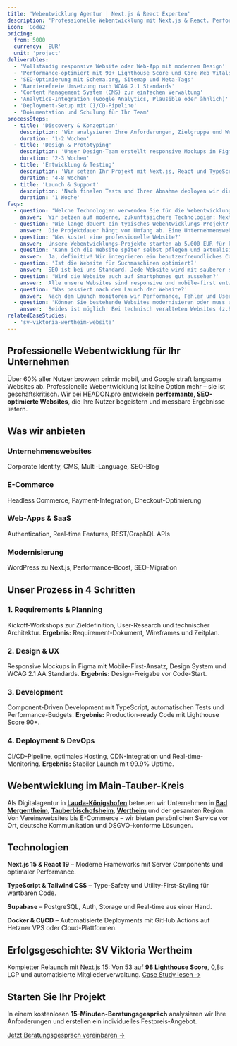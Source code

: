 ```yaml
---
title: 'Webentwicklung Agentur | Next.js & React Experten'
description: 'Professionelle Webentwicklung mit Next.js & React. Performant, SEO-optimiert und skalierbar. Von der Konzeption bis zum Launch. Festpreise ab 5.000€.'
icon: 'Code2'
pricing:
  from: 5000
  currency: 'EUR'
  unit: 'project'
deliverables:
  - 'Vollständig responsive Website oder Web-App mit modernem Design'
  - 'Performance-optimiert mit 90+ Lighthouse Score und Core Web Vitals'
  - 'SEO-Optimierung mit Schema.org, Sitemap und Meta-Tags'
  - 'Barrierefreie Umsetzung nach WCAG 2.1 Standards'
  - 'Content Management System (CMS) zur einfachen Verwaltung'
  - 'Analytics-Integration (Google Analytics, Plausible oder ähnlich)'
  - 'Deployment-Setup mit CI/CD-Pipeline'
  - 'Dokumentation und Schulung für Ihr Team'
processSteps:
  - title: 'Discovery & Konzeption'
    description: 'Wir analysieren Ihre Anforderungen, Zielgruppe und Wettbewerber. In Workshops definieren wir gemeinsam Features, User Journeys und technische Architektur. Sie erhalten ein detailliertes Konzept mit Wireframes und Technologie-Stack.'
    duration: '1-2 Wochen'
  - title: 'Design & Prototyping'
    description: 'Unser Design-Team erstellt responsive Mockups in Figma mit Ihrer Corporate Identity. Nach Freigabe entwickeln wir einen interaktiven Prototyp, damit Sie die User Experience vorab testen können.'
    duration: '2-3 Wochen'
  - title: 'Entwicklung & Testing'
    description: 'Wir setzen Ihr Projekt mit Next.js, React und TypeScript um. Regelmäßige Demos zeigen den Fortschritt. Parallel führen wir automatisierte Tests durch und optimieren Performance sowie SEO kontinuierlich.'
    duration: '4-8 Wochen'
  - title: 'Launch & Support'
    description: 'Nach finalen Tests und Ihrer Abnahme deployen wir die Website auf die Produktiv-Umgebung. Wir monitoren den Launch und bieten Post-Launch-Support sowie optionale Wartungsverträge.'
    duration: '1 Woche'
faqs:
  - question: 'Welche Technologien verwenden Sie für die Webentwicklung?'
    answer: 'Wir setzen auf moderne, zukunftssichere Technologien: Next.js 15 als React-Framework, TypeScript für Type-Safety, Tailwind CSS für performantes Styling und Supabase oder ähnliche Backend-Lösungen. Diese Stack-Kombination garantiert Wartbarkeit, Performance und Skalierbarkeit über Jahre hinweg.'
  - question: 'Wie lange dauert ein typisches Webentwicklungs-Projekt?'
    answer: 'Die Projektdauer hängt vom Umfang ab. Eine Unternehmenswebsite mit 10-15 Seiten und CMS benötigt ca. 8-12 Wochen, eine komplexe Web-App mit Custom-Features 3-6 Monate. Nach dem Kickoff erstellen wir einen detaillierten Zeitplan mit Meilensteinen.'
  - question: 'Was kostet eine professionelle Website?'
    answer: 'Unsere Webentwicklungs-Projekte starten ab 5.000 EUR für kleinere Unternehmenswebsites. Umfangreiche Web-Apps mit Backend-Integration, User-Management und Custom-Features bewegen sich zwischen 15.000-50.000 EUR. Nach einem unverbindlichen Erstgespräch erstellen wir ein individuelles Angebot.'
  - question: 'Kann ich die Website später selbst pflegen und aktualisieren?'
    answer: 'Ja, definitiv! Wir integrieren ein benutzerfreundliches Content Management System (CMS), mit dem Sie Texte, Bilder und Seiten ohne Programmierkenntnisse verwalten können. Sie erhalten eine ausführliche Schulung und Dokumentation. Für technische Updates bieten wir optionale Wartungsverträge.'
  - question: 'Ist die Website für Suchmaschinen optimiert?'
    answer: 'SEO ist bei uns Standard. Jede Website wird mit sauberer semantischer HTML-Struktur, optimierten Meta-Tags, Schema.org-Markup, automatischer Sitemap und XML-Sitemap ausgeliefert. Wir optimieren auch Ladezeiten, mobile Usability und Core Web Vitals – wichtige Ranking-Faktoren für Google.'
  - question: 'Wird die Website auch auf Smartphones gut aussehen?'
    answer: 'Alle unsere Websites sind responsive und mobile-first entwickelt. Das bedeutet: optimale Darstellung auf allen Geräten (Smartphones, Tablets, Desktops). Wir testen ausgiebig auf verschiedenen Bildschirmgrößen und Browsern, um perfekte User Experience überall zu garantieren.'
  - question: 'Was passiert nach dem Launch der Website?'
    answer: 'Nach dem Launch monitoren wir Performance, Fehler und User-Verhalten für 2 Wochen intensiv. Sie erhalten Zugang zu Analytics und können jederzeit Fragen stellen. Danach bieten wir flexible Wartungsverträge für Updates, Backups, Security-Patches und Feature-Erweiterungen an.'
  - question: 'Können Sie bestehende Websites modernisieren oder muss alles neu gebaut werden?'
    answer: 'Beides ist möglich! Bei technisch veralteten Websites (z.B. WordPress, statisches HTML) empfehlen wir meist einen kompletten Relaunch mit modernem Stack für langfristige Wartbarkeit. Bei neueren Projekten können wir oft bestehenden Code refactorn und schrittweise modernisieren – je nach Zustand und Budget.'
relatedCaseStudies:
  - 'sv-viktoria-wertheim-website'
---
```


## Professionelle Webentwicklung für Ihr Unternehmen

Über 60% aller Nutzer browsen primär mobil, und Google straft langsame Websites ab. Professionelle Webentwicklung ist keine Option mehr – sie ist geschäftskritisch. Wir bei HEADON.pro entwickeln **performante, SEO-optimierte Websites**, die Ihre Nutzer begeistern und messbare Ergebnisse liefern.

<WebDevMetrics />

## Was wir anbieten

<div className="grid gap-6 md:grid-cols-2 my-8">
  <div className="group relative overflow-hidden rounded-xl border border-gray-200 bg-white p-6 shadow-sm transition-all hover:shadow-lg">
    <div className="absolute inset-0 bg-gradient-to-br from-primary-500/5 to-transparent opacity-0 transition-opacity group-hover:opacity-100" />
    <div className="relative">
      <h3 className="mb-2 text-lg font-bold text-gray-900">Unternehmenswebsites</h3>
      <p className="text-sm text-gray-600">Corporate Identity, CMS, Multi-Language, SEO-Blog</p>
    </div>
  </div>

  <div className="group relative overflow-hidden rounded-xl border border-gray-200 bg-white p-6 shadow-sm transition-all hover:shadow-lg">
    <div className="absolute inset-0 bg-gradient-to-br from-accent-500/5 to-transparent opacity-0 transition-opacity group-hover:opacity-100" />
    <div className="relative">
      <h3 className="mb-2 text-lg font-bold text-gray-900">E-Commerce</h3>
      <p className="text-sm text-gray-600">Headless Commerce, Payment-Integration, Checkout-Optimierung</p>
    </div>
  </div>

  <div className="group relative overflow-hidden rounded-xl border border-gray-200 bg-white p-6 shadow-sm transition-all hover:shadow-lg">
    <div className="absolute inset-0 bg-gradient-to-br from-secondary-500/5 to-transparent opacity-0 transition-opacity group-hover:opacity-100" />
    <div className="relative">
      <h3 className="mb-2 text-lg font-bold text-gray-900">Web-Apps & SaaS</h3>
      <p className="text-sm text-gray-600">Authentication, Real-time Features, REST/GraphQL APIs</p>
    </div>
  </div>

  <div className="group relative overflow-hidden rounded-xl border border-gray-200 bg-white p-6 shadow-sm transition-all hover:shadow-lg">
    <div className="absolute inset-0 bg-gradient-to-br from-primary-500/5 to-transparent opacity-0 transition-opacity group-hover:opacity-100" />
    <div className="relative">
      <h3 className="mb-2 text-lg font-bold text-gray-900">Modernisierung</h3>
      <p className="text-sm text-gray-600">WordPress zu Next.js, Performance-Boost, SEO-Migration</p>
    </div>
  </div>
</div>

## Unser Prozess in 4 Schritten

### 1. Requirements & Planning
Kickoff-Workshops zur Zieldefinition, User-Research und technischer Architektur. **Ergebnis:** Requirement-Dokument, Wireframes und Zeitplan.

### 2. Design & UX
Responsive Mockups in Figma mit Mobile-First-Ansatz, Design System und WCAG 2.1 AA Standards. **Ergebnis:** Design-Freigabe vor Code-Start.

### 3. Development
Component-Driven Development mit TypeScript, automatischen Tests und Performance-Budgets. **Ergebnis:** Production-ready Code mit Lighthouse Score 90+.

### 4. Deployment & DevOps
CI/CD-Pipeline, optimales Hosting, CDN-Integration und Real-time-Monitoring. **Ergebnis:** Stabiler Launch mit 99.9% Uptime.

## Webentwicklung im Main-Tauber-Kreis

Als Digitalagentur in [**Lauda-Königshofen**](/regionen/lauda-koenigshofen) betreuen wir Unternehmen in [**Bad Mergentheim**](/regionen/bad-mergentheim), [**Tauberbischofsheim**](/regionen/tauberbischofsheim), [**Wertheim**](/regionen/wertheim) und der gesamten Region. Von Vereinswebsites bis E-Commerce – wir bieten persönlichen Service vor Ort, deutsche Kommunikation und DSGVO-konforme Lösungen.

## Technologien

<WebDevTechStack />

**Next.js 15 & React 19** – Moderne Frameworks mit Server Components und optimaler Performance.

<NextJSArchitecture />

**TypeScript & Tailwind CSS** – Type-Safety und Utility-First-Styling für wartbaren Code.

**Supabase** – PostgreSQL, Auth, Storage und Real-time aus einer Hand.

**Docker & CI/CD** – Automatisierte Deployments mit GitHub Actions auf Hetzner VPS oder Cloud-Plattformen.

## Erfolgsgeschichte: SV Viktoria Wertheim

Kompletter Relaunch mit Next.js 15: Von 53 auf **98 Lighthouse Score**, 0,8s LCP und automatisierte Mitgliederverwaltung. [Case Study lesen →](/portfolio/sv-viktoria-wertheim-website)

## Starten Sie Ihr Projekt

In einem kostenlosen **15-Minuten-Beratungsgespräch** analysieren wir Ihre Anforderungen und erstellen ein individuelles Festpreis-Angebot.

[Jetzt Beratungsgespräch vereinbaren →](/contact)
